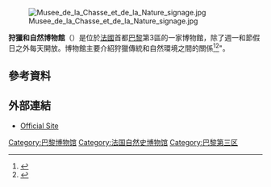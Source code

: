 [[File:Musee_de_la_Chasse_et_de_la_Nature_signage.jpg|right]]

'''狩獵和自然博物館'''（{{lang-fr|Musée de la Chasse et de la Nature}}）是位於[[法國|法國]]首都[[巴黎|巴黎]]第3區的一家博物館，除了週一和節假日之外每天開放。博物館主要介紹狩獵傳統和自然環境之間的關係<ref>{{cite web|title=Musée de la Chasse et de la Nature|url=http://www.chassenature.org/site_musee/musee-collect.html|work=Les Musée et ses Collections|accessdate=31 August 2011|archive-date=2007-09-12|archive-url=https://web.archive.org/web/20070912204821/http://www.chassenature.org/site_musee/musee-collect.html|dead-url=yes}}</ref><ref>{{cite news|last=Perrottet|first=Tony|title=The Offbeat Museums of Europe|url=http://www.smithsonianmag.com/travel/The-Offbeat-Museums-of-Europe.html|accessdate=31 August 2011|newspaper=Smithsonian magazine|date=17 May 2011|archive-date=2013-11-15|archive-url=https://web.archive.org/web/20131115142707/http://www.smithsonianmag.com/travel/The-Offbeat-Museums-of-Europe.html|dead-url=no}}</ref>"。

==參考資料==
{{Reflist}}
==外部連結==
{{Commons category|Musée de la chasse et de la nature}}
*[http://www.chassenature.org/#1 Official Site] {{Wayback|url=http://www.chassenature.org/#1 |date=20210419015636 }}
{{coord|48|51|40|N|2|21|31|E|type:landmark_region:FR|display=title}}

[[Category:巴黎博物馆|Category:巴黎博物馆]]
[[Category:法国自然史博物馆|Category:法国自然史博物馆]]
[[Category:巴黎第三区|Category:巴黎第三区]]